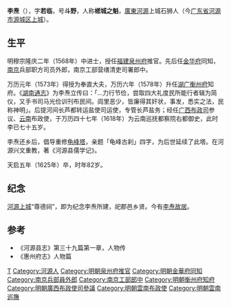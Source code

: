 {{Otheruses|other=名为李焘的其他人物|李焘}}
{{明清人物信息框
| 姓名 = 李焘
| 原名 =
| 圖片名稱= 
| 圖片大小 = 
| 圖片說明 = 
| 最高職務 = 巡撫雲南都察院右都御史
| 國家 = 大明
| 爵位 =
| 籍貫 = [[廣東承宣布政使司|廣東承宣布政使司]][[惠州府|惠州府]][[河源縣|河源縣]]
| 族裔 = 漢族
| 字號 = 字若臨，號斗野
| 諡號 = 
| 出生日期 = [[嘉靖|嘉靖]]廿三年（1544年）
| 出生地點 = [[廣東|廣東]][[河源縣|河源縣]]
| 逝世日期 = [[天啟|天啟]]五年（1625年）
| 逝世地點 = [[廣東|廣東]][[河源縣|河源縣]]
| 墓葬 =
| 配偶 =
| 親屬 = 父李學顏，妻陳氏<ref>{{cite wikisource|author1=鄺奕俊|author2=李希邕|author3=李麟錫  |title=河源縣志 |year=1689 |location=河源  |wslink=康熙河源縣志|wslanguage=zh}}</ref>
| 出身 = 
*[[隆庆_(明朝)|隆慶]]二年戊辰科進士出身
| 經歷 = 
*[[福建|福建]][[泉州府|泉州府]]推官
*[[浙江|浙江]][[金華府|金華府]]同知
*[[南京|南京]][[兵部|兵部]]職方司員外郎
*[[南京|南京]][[工部|工部]]營繕清吏司署郎中
*奉直大夫
*[[湖廣|湖廣]][[衡州府|衡州府]][[知府|知府]]
*河間長蘆都轉運鹽使司運使、[[中大夫|中大夫]]
*[[廣西|廣西]]布政司參議
*湖廣按察使
*雲南[[布政使|布政使]]
*雲南[[巡撫|巡撫]]都察院右都御史（即雲南巡撫）
| 著作 =
*《河源縣儒學記》
}}
'''李焘'''（{{bd|1544年||1625年|catIdx=L}}），字'''若临'''，号'''斗野'''，人称'''槎城之魁'''，[[廣東|廣東]][[河源|河源]]上城石狮人（今[[广东省|广东省]][[河源市|河源市]][[源城区|源城区]][[上城街道|上城]]）。

== 生平 ==
明穆宗隆庆二年（1568年）中进士，授任[[福建|福建]][[泉州府|泉州府]]推官。先后任[[金华府|金华府]]同知，[[南京|南京]]兵部职方司员外郎，南京工部营缮清吏司署郎中。

万历元年（1573年）得授为奉直大夫，万历六年（1578年）升任[[湖广|湖广]][[衡州府|衡州府]]知府。《[[湖南通志|湖南通志]]》为李焘立传曰：「…力行节俭，尝取四大礼度民所能行者辑为简仪，又手书司马光俭训刊布民间。闾里恶少，皆廉得其奸状，事发，悉实之法，民称神明」。后提河间长芦都转运盐使司运使，专管长芦盐务；经任[[广西|广西]][[布政司|布政司]]参议、[[云南|云南]]布政使，于万历四十七年（1618年）为云南巡抚都察院右都御史，此时李已七十五岁。

李焘还乡后，倡导重修[[龟峰塔|龟峰塔]]，亲题「龟峰古刹」四字，为后世延续了此塔。在河源兴文重教，著《河源县儒学记》。

天启五年（1625年）卒，时年82岁。

==纪念==
[[河源|河源]][[上城街道|上城]]“尊德祠”，即为纪念李焘所建，祀郡邑乡贤。今有[[李焘故居|李焘故居]]。

== 参考 ==
*《河源县志》第三十九篇第一章，人物传
*《惠州府志》人物篇
{{reflist}}

{{start box}}
{{s-off}} 
{{s-before|[[钟崇文|钟崇文]]<br>}}
{{s-title|明朝泉州府推官|1569年-1571年}}
{{s-after|[[羅文靖|羅文靖]]<br>南昌舉人}}
{{s-before|[[熊煒_(明朝)|熊煒]]}}
{{s-title|明朝衡州府知府|1580年－1584年}}
{{s-after|[[許倓|許倓]]}}
{{end box}}

{{隆庆二年戊辰科殿試金榜}}

{{Authority control}}

{{DEFAULTSORT:Li李}}
[[Category:李姓|T]]
[[Category:河源人|Category:河源人]]
[[Category:明朝泉州府推官|Category:明朝泉州府推官]]
[[Category:明朝金華府同知|Category:明朝金華府同知]]
[[Category:南京兵部員外郎|Category:南京兵部員外郎]]
[[Category:南京工部郎中|Category:南京工部郎中]]
[[Category:明朝衡州府知府|Category:明朝衡州府知府]]
[[Category:明朝廣西布政使司參議|Category:明朝廣西布政使司參議]]
[[Category:明朝雲南布政使|Category:明朝雲南布政使]]
[[Category:明朝雲南巡撫|Category:明朝雲南巡撫]]